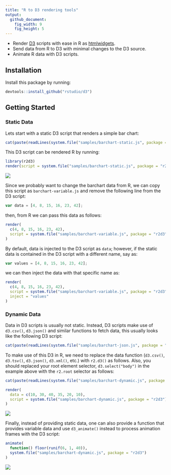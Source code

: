```yaml
---
title: "R to D3 rendering tools"
output:
  github_document:
    fig_width: 9
    fig_height: 5
---
```


- Render [D3](https://d3js.org/) scripts with ease in R as [htmlwidgets](https://www.htmlwidgets.org/).
- Send data from R to D3 with minimal changes to the D3 source.
- Animate R data with D3 scripts.

## Installation

Install this package by running:

```r
devtools::install_github("rstudio/d3")
```

## Getting Started

### Static Data

Lets start with a static D3 script that renders a simple bar chart:

```r
cat(paste(readLines(system.file("samples/barchart-static.js", package = "r2d3")), collapse = "\n"))
```

This D3 script can be rendered R by running:

```r
library(r2d3)
render(script = system.file("samples/barchart-static.js", package = "r2d3"))
```
![](tools/README/d3-static.png)

Since we probably want to change the barchart data from R, we can copy this script as `barchart-variable.js` and remove the following line from the D3 script:

```js
var data = [4, 8, 15, 16, 23, 42];
```

then, from R we can pass this data as follows:

```r
render(
  c(4, 8, 15, 16, 23, 42),
  script = system.file("samples/barchart-variable.js", package = "r2d3")
)
```

By default, data is injected to the D3 script as `data`; however, if the static data is contained in the D3 script with a different name, say as:

```js
var values = [4, 8, 15, 16, 23, 42];
```

we can then inject the data with that specific name as:

```r
render(
  c(4, 8, 15, 16, 23, 42),
  script = system.file("samples/barchart-variable.js", package = "r2d3"),
  inject = "values"
)
```

### Dynamic Data

Data in D3 scripts is usually not static. Instead, D3 scripts make use of `d3.csv()`, `d3.json()` and similar functions to fetch data, this usually looks like the following D3 script:

```r
cat(paste(readLines(system.file("samples/barchart-json.js", package = "r2d3")), collapse = "\n"))
```

To make use of this D3 in R, we need to replace the data function (`d3.csv()`, `d3.tsv()`, `d3.json()`, `d3.xml()`, etc.) with `r2.d3()` as follows. Also, you should replaced your root element selector, `d3.select("body")` in the example above with the `r2.root` selector as follows:

```r
cat(paste(readLines(system.file("samples/barchart-dynamic.js", package = "r2d3")), collapse = "\n"))
```

```r
render(
  data = c(10, 30, 40, 35, 20, 10),
  script = system.file("samples/barchart-dynamic.js", package = "r2d3")
)
```
![](tools/README/d3-variable.png)

Finally, instead of providing static data, one can also provide a function that provides variable data and use `d3_animate()` instead to process animation frames with the D3 script:

```r
animate(
  function() floor(runif(6, 1, 40)),
  system.file("samples/barchart-dynamic.js", package = "r2d3")
)
```
![](tools/README/d3-animate.gif)

